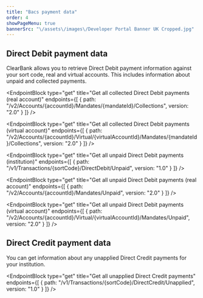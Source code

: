 ```yaml
---
title: "Bacs payment data"
order: 4
showPageMenu: true
bannerSrc: "\/assets\/images\/Developer Portal Banner UK Cropped.jpg"
---
```



## Direct Debit payment data

ClearBank allows you to retrieve Direct Debit payment information against your sort code, real and virtual accounts.
This includes information about unpaid and collected payments.

<EndpointBlock
  type="get"
  title="Get all collected Direct Debit payments (real account)"
  endpoints={[
    {
      path: "/v2/Accounts/{accountId}/Mandates/{mandateId}/Collections",
      version: "2.0"
    }
  ]}
/>

<EndpointBlock
  type="get"
  title="Get all collected Direct Debit payments (virtual account)"
  endpoints={[
    {
      path: "/v2/Accounts/{accountId}/Virtual/{virtualAccountId}/Mandates/{mandateId}/Collections",
      version: "2.0"
    }
  ]}
/>

<EndpointBlock
  type="get"
  title="Get all unpaid Direct Debit payments (institution)"
  endpoints={[
    {
      path: "/v1/Transactions/{sortCode}/DirectDebit/Unpaid",
      version: "1.0"
    }
  ]}
/>

<EndpointBlock
  type="get"
  title="Get all unpaid Direct Debit payments (real account)"
  endpoints={[
    {
      path: "/v2/Accounts/{accountId}/Mandates/Unpaid",
      version: "2.0"
    }
  ]}
/>

<EndpointBlock
  type="get"
  title="Get all unpaid Direct Debit payments (virtual account)"
  endpoints={[
    {
      path: "/v2/Accounts/{accountId}/Virtual/{virtualAccountId}/Mandates/Unpaid",
      version: "2.0"
    }
  ]}
/>

## Direct Credit payment data

You can get information about any unapplied Direct Credit payments for your institution.

<EndpointBlock
  type="get"
  title="Get all unapplied Direct Credit payments"
  endpoints={[
    {
      path: "/v1/Transactions/{sortCode}/DirectCredit/Unapplied",
      version: "1.0"
    }
  ]}
/>